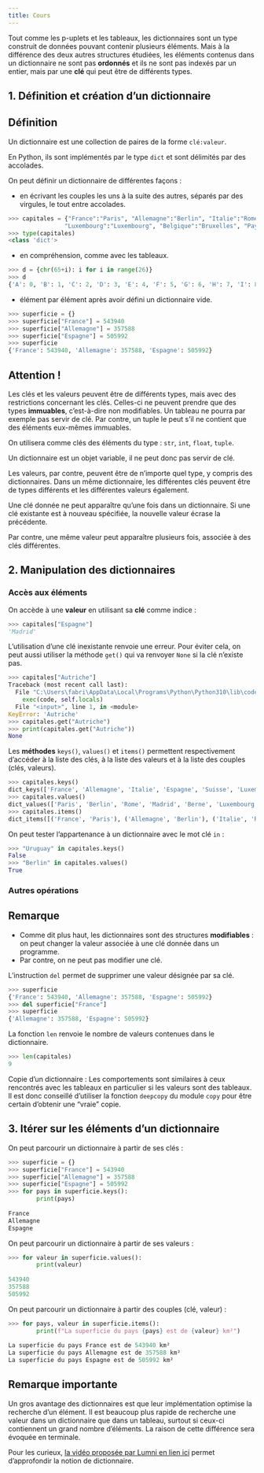 ```yaml
---
title: Cours
---
```


Tout comme les p-uplets et les tableaux, les dictionnaires sont un type construit de données pouvant contenir plusieurs éléments. Mais à la différence des deux autres structures étudiées, les éléments contenus dans un dictionnaire ne sont pas **ordonnés** et ils ne sont pas indexés par un entier, mais par une **clé** qui peut être de différents types.

## 1. Définition et création d'un dictionnaire

:::{.callout-tip}
## Définition
Un dictionnaire est une collection de paires de la forme ``clé:valeur``.

En Python, ils sont implémentés par le type ``dict`` et sont délimités par des accolades.
:::

On peut définir un dictionnaire de différentes façons :

* en écrivant les couples les uns à la suite des autres, séparés par des virgules, le tout entre accolades.

````python
>>> capitales = {"France":"Paris", "Allemagne":"Berlin", "Italie":"Rome", "Espagne":"Madrid", "Suisse":"Berne",
                "Luxembourg":"Luxembourg", "Belgique":"Bruxelles", "Pays-Bas":"Amsterdam", "Royaume-Uni":"Londres"}
>>> type(capitales)
<class 'dict'>  
````

* en compréhension, comme avec les tableaux.

````python
>>> d = {chr(65+i): i for i in range(26)}
>>> d
{'A': 0, 'B': 1, 'C': 2, 'D': 3, 'E': 4, 'F': 5, 'G': 6, 'H': 7, 'I': 8, 'J': 9, 'K': 10, 'L': 11, 'M': 12, 'N': 13, 'O': 14, 'P': 15, 'Q': 16, 'R': 17, 'S': 18, 'T': 19, 'U': 20, 'V': 21, 'W': 22, 'X': 23, 'Y': 24, 'Z': 25}
````

* élément par élément après avoir défini un dictionnaire vide.

````python
>>> superficie = {}
>>> superficie["France"] = 543940
>>> superficie["Allemagne"] = 357588
>>> superficie["Espagne"] = 505992
>>> superficie
{'France': 543940, 'Allemagne': 357588, 'Espagne': 505992}
````

:::{.callout-warning}
## Attention !

Les clés et les valeurs peuvent être de différents types, mais avec des restrictions concernant les clés. Celles-ci ne peuvent prendre que des types **immuables**, c'est-à-dire non modifiables. Un tableau ne pourra par exemple pas servir de clé. Par contre, un tuple le peut s'il ne contient que des éléments eux-mêmes immuables.

On utilisera comme clés des éléments du type : ``str``, ``int``, ``float``, ``tuple``.

Un dictionnaire est un objet variable, il ne peut donc pas servir de clé.

Les valeurs, par contre, peuvent être de n'importe quel type, y compris des dictionnaires. Dans un même dictionnaire, les différentes clés peuvent être de types différents et les différentes valeurs également.

Une clé donnée ne peut apparaître qu'une fois dans un dictionnaire. Si une clé existante est à nouveau spécifiée, la nouvelle valeur écrase la précédente.

Par contre, une même valeur peut apparaître plusieurs fois, associée à des clés différentes.
:::

## 2. Manipulation des dictionnaires

### Accès aux éléments

On accède à une **valeur** en utilisant sa **clé** comme indice :

````python
>>> capitales["Espagne"]
'Madrid'
````

L'utilisation d'une clé inexistante renvoie une erreur. Pour éviter cela, on peut aussi utiliser la méthode ``get()`` qui va renvoyer ``None`` si la clé n'existe pas.

````python
>>> capitales["Autriche"]
Traceback (most recent call last):
  File "C:\Users\fabri\AppData\Local\Programs\Python\Python310\lib\code.py", line 90, in runcode
    exec(code, self.locals)
  File "<input>", line 1, in <module>
KeyError: 'Autriche'
>>> capitales.get("Autriche")
>>> print(capitales.get("Autriche"))
None
````

Les **méthodes** ``keys()``, ``values()`` et ``items()`` permettent respectivement d'accéder à la liste des clés, à la liste des valeurs et à la liste des couples (clés, valeurs).

````python
>>> capitales.keys()
dict_keys(['France', 'Allemagne', 'Italie', 'Espagne', 'Suisse', 'Luxembourg', 'Belgique', 'Pays-Bas', 'Royaume-Uni'])
>>> capitales.values()
dict_values(['Paris', 'Berlin', 'Rome', 'Madrid', 'Berne', 'Luxembourg', 'Bruxelles', 'Amsterdam', 'Londres'])
>>> capitales.items()
dict_items([('France', 'Paris'), ('Allemagne', 'Berlin'), ('Italie', 'Rome'), ('Espagne', 'Madrid'), ('Suisse', 'Berne'), ('Luxembourg', 'Luxembourg'), ('Belgique', 'Bruxelles'), ('Pays-Bas', 'Amsterdam'), ('Royaume-Uni', 'Londres')])
````

On peut tester l'appartenance à un dictionnaire avec le mot clé ``in`` : 

````python
>>> "Uruguay" in capitales.keys()
False
>>> "Berlin" in capitales.values()
True
````

### Autres opérations

:::{.callout-note}
## Remarque

* Comme dit plus haut, les dictionnaires sont des structures **modifiables** : on peut changer la valeur associée à une clé donnée dans un programme.
* Par contre, on ne peut pas modifier une clé.
:::

L'instruction ``del`` permet de supprimer une valeur désignée par sa clé.

````python
>>> superficie
{'France': 543940, 'Allemagne': 357588, 'Espagne': 505992}
>>> del superficie["France"]
>>> superficie
{'Allemagne': 357588, 'Espagne': 505992}
````

La fonction ``len`` renvoie le nombre de valeurs contenues dans le dictionnaire.

````python
>>> len(capitales)
9
````

Copie d'un dictionnaire : Les comportements sont similaires à ceux rencontrés avec les tableaux en particulier si les valeurs sont des tableaux. Il est donc conseillé d'utiliser la fonction ``deepcopy`` du module ``copy`` pour être certain d'obtenir une "vraie" copie.

## 3. Itérer sur les éléments d'un dictionnaire

On peut parcourir un dictionnaire à partir de ses clés :

````python
>>> superficie = {}
>>> superficie["France"] = 543940
>>> superficie["Allemagne"] = 357588
>>> superficie["Espagne"] = 505992
>>> for pays in superficie.keys():
        print(pays)
    
France
Allemagne
Espagne
````

On peut parcourir un dictionnaire à partir de ses valeurs :

````python
>>> for valeur in superficie.values():
        print(valeur)
    
543940
357588
505992
````

On peut parcourir un dictionnaire à partir des couples (clé, valeur) :

````python
>>> for pays, valeur in superficie.items():
        print(f"La superficie du pays {pays} est de {valeur} km²")
    
La superficie du pays France est de 543940 km²
La superficie du pays Allemagne est de 357588 km²
La superficie du pays Espagne est de 505992 km²
````

:::{.callout-important}
##  Remarque importante
Un gros avantage des dictionnaires est que leur implémentation optimise la recherche d'un élément. Il est beaucoup plus rapide de recherche une valeur dans un dictionnaire que dans un tableau, surtout si ceux-ci contiennent un grand nombre d'éléments. La raison de cette différence sera évoquée en terminale.
:::

Pour les curieux, [la vidéo proposée par Lumni en lien ici](http://www.lumni.fr/video/les-dictionnaires){ target=_blank } permet d'approfondir la notion de dictionnaire.